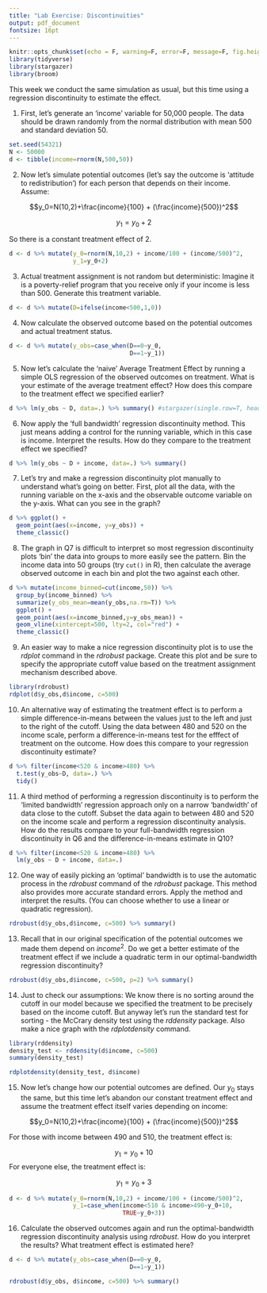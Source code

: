 ```yaml
---
title: "Lab Exercise: Discontinuities"
output: pdf_document
fontsize: 16pt
---
```


```r
knitr::opts_chunk$set(echo = F, warning=F, error=F, message=F, fig.height=3, fig.width=3, include=F)
library(tidyverse)
library(stargazer)
library(broom)
```

This week we conduct the same simulation as usual, but this time using a regression discontinuity to estimate the effect. 

1. First, let's generate an 'income' variable for 50,000 people. The data should be drawn randomly from the normal distribution with mean 500 and standard deviation 50.

```r
set.seed(54321)
N <- 50000
d <- tibble(income=rnorm(N,500,50))
```

2. Now let's simulate potential outcomes (let's say the outcome is 'attitude to redistribution') for each person that depends on their income. Assume:

$$y_0=N(10,2)+\frac{income}{100} + (\frac{income}{500})^2$$ 

$$y_1=y_0+2$$

So there is a constant treatment effect of 2.

```r
d <- d %>% mutate(y_0=rnorm(N,10,2) + income/100 + (income/500)^2,
                  y_1=y_0+2)
```

3. Actual treatment assignment is not random but deterministic: Imagine it is a poverty-relief program that you receive only if your income is less than 500. Generate this treatment variable.

```r
d <- d %>% mutate(D=ifelse(income<500,1,0))
```

4. Now calculate the observed outcome based on the potential outcomes and actual treatment status.

```r
d <- d %>% mutate(y_obs=case_when(D==0~y_0,
                                  D==1~y_1))
```

5. Now let's calculate the 'naive' Average Treatment Effect by running a simple OLS regression of the observed outcomes on treatment. What is your estimate of the average treatment effect? How does this compare to the treatment effect we specified earlier?

```r
d %>% lm(y_obs ~ D, data=.) %>% summary() #stargazer(single.row=T, header=F, title="Q7")
```

6. Now apply the 'full bandwidth' regression discontinuity method. This just means adding a control for the running variable, which in this case is income. Interpret the results. How do they compare to the treatment effect we specified?

```r
d %>% lm(y_obs ~ D + income, data=.) %>% summary()
```

7. Let's try and make a regression discontinuity plot manually to understand what's going on better. First, plot all the data, with the running variable on the x-axis and the observable outcome variable on the y-axis. What can you see in the graph?

```r
d %>% ggplot() + 
  geom_point(aes(x=income, y=y_obs)) +
  theme_classic()
```

8. The graph in Q7 is difficult to interpret so most regression discontinuity plots 'bin' the data into groups to more easily see the pattern. Bin the income data into 50 groups (try `cut()` in R), then calculate the average observed outcome in each bin and plot the two against each other.

```r
d %>% mutate(income_binned=cut(income,50)) %>%
  group_by(income_binned) %>%
  summarize(y_obs_mean=mean(y_obs,na.rm=T)) %>%
  ggplot() +
  geom_point(aes(x=income_binned,y=y_obs_mean)) +
  geom_vline(xintercept=500, lty=2, col="red") +
  theme_classic()
```

9. An easier way to make a nice regression discontinuity plot is to use the _rdplot_ command in the _rdrobust_ package. Create this plot and be sure to specify the appropriate cutoff value based on the treatment assignment mechanism described above.

```r
library(rdrobust)
rdplot(d$y_obs,d$income, c=500)
```

10. An alternative way of estimating the treatment effect is to perform a simple difference-in-means between the values just to the left and just to the right of the cutoff. Using the data between 480 and 520 on the income scale, perform a difference-in-means test for the efffect of treatment on the outcome. How does this compare to your regression discontinuity estimate?

```r
d %>% filter(income<520 & income>480) %>%
  t.test(y_obs~D, data=.) %>%
  tidy()
```

11. A third method of performing a regression discontinuity is to perform the 'limited bandwidth' regression approach only on a narrow 'bandwidth' of data close to the cutoff. Subset the data again to between 480 and 520 on the income scale and perform a regression discontinuity analysis. How do the results compare to your full-bandwidth regression discontinuity in Q6 and the difference-in-means estimate in Q10?

```r
d %>% filter(income<520 & income>480) %>% 
  lm(y_obs ~ D + income, data=.)
```

12. One way of easily picking an 'optimal' bandwidth is to use the automatic process in the _rdrobust_ command of the _rdrobust_ package. This method also provides more accurate standard errors. Apply the method and interpret the results. (You can choose whether to use a linear or quadratic regression).

```r
rdrobust(d$y_obs,d$income, c=500) %>% summary()
```


13. Recall that in our original specification of the potential outcomes we made them depend on $income^2$. Do we get a better estimate of the treatment effect if we include a quadratic term in our optimal-bandwidth regression discontinuity?

```r
rdrobust(d$y_obs,d$income, c=500, p=2) %>% summary()
```

14. Just to check our assumptions: We know there is no sorting around the cutoff in our model because we specified the treatment to be precisely based on the income cutoff. But anyway let's run the standard test for sorting - the McCrary density test using the _rddensity_ package. Also make a nice graph with the _rdplotdensity_ command.

```r
library(rddensity)
density_test <- rddensity(d$income, c=500)
summary(density_test)

rdplotdensity(density_test, d$income)
```

15. Now let's change how our potential outcomes are defined. Our $y_0$ stays the same, but this time let's abandon our constant treatment effect and assume the treatment effect itself varies depending on income:

$$y_0=N(10,2)+\frac{income}{100} + (\frac{income}{500})^2$$ 

For those with income between 490 and 510, the treatment effect is:

$$y_1=y_0+10$$
For everyone else, the treatment effect is:

$$y_1=y_0+3$$
```r
d <- d %>% mutate(y_0=rnorm(N,10,2) + income/100 + (income/500)^2,
                  y_1=case_when(income<510 & income>490~y_0+10,
                                TRUE~y_0+3))
```

16. Calculate the observed outcomes again and run the optimal-bandwidth regression discontinuity analysis using _rdrobust_. How do you interpret the results? What treatment effect is estimated here?

```r
d <- d %>% mutate(y_obs=case_when(D==0~y_0,
                                  D==1~y_1))

rdrobust(d$y_obs, d$income, c=500) %>% summary()
```
